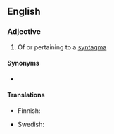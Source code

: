 ==English==

===Adjective===
{{en-adj}}

# Of or pertaining to a [[syntagma]]

====Synonyms====
* {{l|en|syntagmic}}

====Translations====
{{trans-top|of a syntagma}}
* Finnish: {{t+|fi|syntagmaattinen}}
{{trans-mid}}
* Swedish: {{t|sv|syntagmatisk}}
{{trans-bottom}}